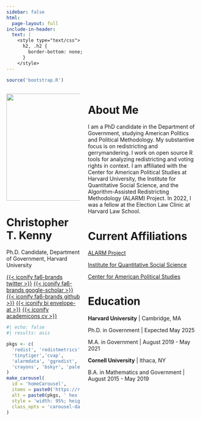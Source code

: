 ```yaml
---
sidebar: false
html:
  page-layout: full
include-in-header:
  text: |
    <style type="text/css">
      h2, .h2 {
        border-bottom: none;
      }
    </style>
---
```


```r
source('bootstrap.R')
```


:::::{.column-screen-inset}

:::: {.columns}

::: {.column width="40%"}

:::::: {.text-center}

![](figs/ckenny_small.webp){width=20em}

# Christopher T. Kenny

Ph.D. Candidate, Department of Government, Harvard University

[{{< iconify fa6-brands twitter >}}](https://twitter.com/Chris_T_Kenny){.btn .btn-outline-primary .btn role="button"} [{{< iconify fa6-brands google-scholar >}}](https://scholar.google.com/citations?user=uVUhHXAAAAAJ){.btn .btn-outline-primary .btn role="button"} [{{< iconify fa6-brands github >}}](https://github.com/christopherkenny){.btn .btn-outline-primary .btn role="button"} [{{< iconify bi envelope-at >}}](mailto:christopherkenny@fas.harvard.edu){.btn .btn-outline-primary .btn role="button"} [{{< iconify academicons cv >}}](cv/kenny_cv.pdf){.btn .btn-outline-primary .btn role="button"}


```r
#| echo: false
#| results: asis

pkgs <- c(
  'redist', 'redistmetrics', 'geomander', 'pl94171', 'censable',
  'tinytiger','cvap', 
  'alarmdata', 'ggredist', 'congress', 'feltr', 'planscorer', 'redistverse',
  'crayons', 'bskyr', 'palette', 'baf'
)
make_carousel(
  id = 'homeCarousel',
  items = paste0('https://raw.githubusercontent.com/christopherkenny/christopherkenny.github.io/main/hexes/hex_', pkgs, '.png'),
  alt = paste0(pkgs, ' hex logo'),
  style = 'width: 95%; height: 300px; margin: 0 auto;',
  class_opts = 'carousel-dark carousel-fade'
)
```

::::::
:::
::: {.column width="60%"}

# About Me

I am a PhD candidate in the Department of Government, studying American Politics and Political Methodology. My substantive focus is on redistricting and gerrymandering. I work on open source R tools for analyzing redistricting and voting rights in context. I am affiliated with the Center for American Political Studies at Harvard University, the Institute for Quantitative Social Science, and the Algorithm-Assisted Redistricting Methodology (ALARM) Project. In 2022, I was a fellow at the Election Law Clinic at Harvard Law School.

# Current Affiliations

[ALARM Project](https://alarm-redist.github.io/)

[Institute for Quantitative Social Science](https://www.iq.harvard.edu/)

[Center for American Political Studies](https://caps.gov.harvard.edu/)


# Education

**Harvard University** | Cambridge, MA

Ph.D. in Government | Expected May 2025 

M.A. in Government | August 2019 - May 2021

**Cornell University** | Ithaca, NY

B.A. in Mathematics and Government | August 2015 - May 2019

:::

::::

:::::
